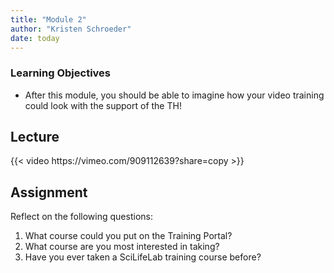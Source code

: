 ```yaml
---
title: "Module 2"
author: "Kristen Schroeder"
date: today
---
```


::: {.callout-tip}
### Learning Objectives

- After this module, you should be able to imagine how your video training could look with the support of the TH!
:::

## Lecture

{{< video https://vimeo.com/909112639?share=copy >}}

## Assignment

Reflect on the following questions:

1. What course could you put on the Training Portal?
2. What course are you most interested in taking?
3. Have you ever taken a SciLifeLab training course before?